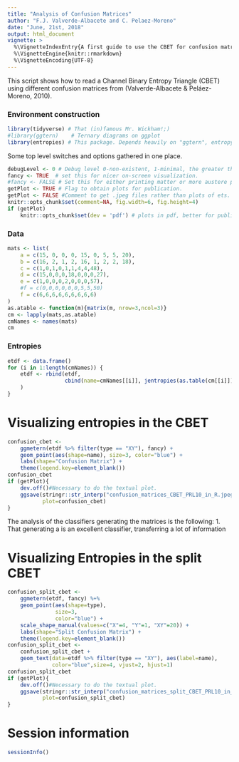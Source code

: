 ```yaml
---
title: "Analysis of Confusion Matrices"
author: "F.J. Valverde-Albacete and C. Pelaez-Moreno"
date: "June, 21st, 2018"
output: html_document
vignette: > 
  %\VignetteIndexEntry{A first guide to use the CBET for confusion matrix evaluation}
  %\VignetteEngine{knitr::rmarkdown}
  %\VignetteEncoding{UTF-8}
---
```

This script shows how to read a Channel Binary Entropy Triangle (CBET) using different confusion matrices from (Valverde-Albacete & Peláez-Moreno, 2010).


### Environment construction
```r
library(tidyverse) # That (in)famous Mr. Wickham!;)
#library(ggtern)    # Ternary diagrams on ggplot
library(entropies) # This package. Depends heavily on "ggtern", entropy", "infotheory".
```

Some top level switches and options gathered in one place. 
```r
debugLevel <- 0 # Debug level 0-non-existent, 1-minimal, the greater the more verbose.
fancy <- TRUE  # set this for nicer on-screen visualization.
#fancy <- FALSE # Set this for either printing matter or more austere plots.
getPlot <- TRUE # Flag to obtain plots for publication. 
getPlot <- FALSE #Comment to get .jpeg files rather than plots of ets.
knitr::opts_chunk$set(comment=NA, fig.width=6, fig.height=4)
if (getPlot)
    knitr::opts_chunk$set(dev = 'pdf') # plots in pdf, better for publication
```

### Data

```r
mats <- list(
    a = c(15, 0, 0, 0, 15, 0, 5, 5, 20),
    b = c(16, 2, 1, 2, 16, 1, 2, 2, 18),
    c = c(1,0,1,0,1,1,4,4,48),
    d = c(15,0,0,0,18,0,0,0,27),
    e = c(1,0,0,0,2,0,0,0,57),
    #f = c(0,0,0,0,0,0,5,5,50)
    f = c(6,6,6,6,6,6,6,6,6)
)
as.atable <- function(m){matrix(m, nrow=3,ncol=3)}
cm <- lapply(mats,as.atable)
cmNames <- names(mats)
cm
```

### Entropies

```r
etdf <- data.frame()
for (i in 1:length(cmNames)) {
    etdf <- rbind(etdf,
                  cbind(name=cmNames[[i]], jentropies(as.table(cm[[i]])))
    )
}
```

# Visualizing entropies in the CBET

```r
confusion_cbet <- 
    ggmetern(etdf %>% filter(type == "XY"), fancy) +
    geom_point(aes(shape=name), size=3, color="blue") +
    labs(shape="Confusion Matrix") +
    theme(legend.key=element_blank())
confusion_cbet
if (getPlot){
    dev.off()#Necessary to do the textual plot.
    ggsave(stringr::str_interp("confusion_matrices_CBET_PRL10_in_R.jpeg"),
           plot=confusion_cbet)
}
```

The analysis of the classifiers generating the matrices is the following:
1. That generating a is an excellent classifier, transferring a lot of information 

# Visualizing Entropies in the split CBET

```r
confusion_split_cbet <- 
    ggmetern(etdf, fancy) %+% 
    geom_point(aes(shape=type), 
               size=3, 
               color="blue") +
    scale_shape_manual(values=c("X"=4, "Y"=1, "XY"=20)) +
    labs(shape="Split Confusion Matrix") +
    theme(legend.key=element_blank())
confusion_split_cbet <-  
    confusion_split_cbet + 
    geom_text(data=etdf %>% filter(type == "XY"), aes(label=name), 
              color="blue",size=4, vjust=2, hjust=1)
confusion_split_cbet
if (getPlot){
    dev.off()#Necessary to do the textual plot.
    ggsave(stringr::str_interp("confusion_matrices_split_CBET_PRL10_in_R.jpeg"),
           plot=confusion_split_cbet)
}

```

# Session information

```r
sessionInfo()
```
